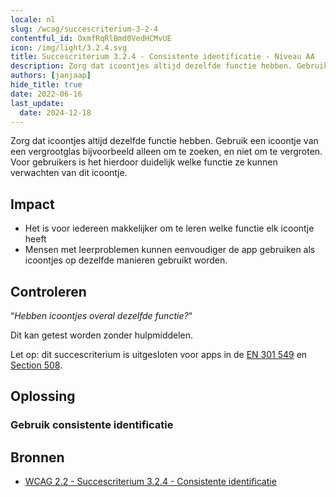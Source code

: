 ```yaml
---
locale: nl
slug: /wcag/succescriterium-3-2-4
contentful_id: OxmfRqRlBmd0VedHCMvUE
icon: /img/light/3.2.4.svg
title: Succescriterium 3.2.4 - Consistente identificatie - Niveau AA
description: Zorg dat icoontjes altijd dezelfde functie hebben. Gebruik een icoontje van een vergrootglas bijvoorbeeld alleen om te zoeken, en niet om te vergroten. Voor gebruikers is het hierdoor duidelijk welke functie ze kunnen verwachten van dit icoontje.
authors: [janjaap]
hide_title: true
date: 2022-06-16
last_update:
  date: 2024-12-18
---
```


<Hero
  title="Consistente identificatie"
  image="/img/light/3.2.4.svg"
  alt="WCAG 3.2.4 icon"
  prefix="Succescriterium 3.2.4"
  suffix="Niveau AA"
/>

Zorg dat icoontjes altijd dezelfde functie hebben. Gebruik een icoontje van een vergrootglas bijvoorbeeld alleen om te zoeken, en niet om te vergroten. Voor gebruikers is het hierdoor duidelijk welke functie ze kunnen verwachten van dit icoontje.

## Impact

- Het is voor iedereen makkelijker om te leren welke functie elk icoontje heeft
- Mensen met leerproblemen kunnen eenvoudiger de app gebruiken als icoontjes op dezelfde manieren gebruikt worden.

## Controleren

“*Hebben icoontjes overal dezelfde functie?*“

Dit kan getest worden zonder hulpmiddelen.

Let op: dit succescriterium is uitgesloten voor apps in de [EN 301 549](/nl/richtlijnen/en-301-549) en [Section 508](/nl/richtlijnen/section-508).

## Oplossing

### Gebruik consistente identificatie

<CodeSample id="element-identification" locale="nl"/>

## Bronnen

- [WCAG 2.2 - Succescriterium 3.2.4 - Consistente identificatie](https://www.w3.org/Translations/WCAG22-nl/#consistente-identificatie)

